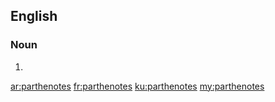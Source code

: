 ==English==

===Noun===
{{head|en|plural}}

# {{plural of|parthenote|lang=en}}

[[ar:parthenotes]]
[[fr:parthenotes]]
[[ku:parthenotes]]
[[my:parthenotes]]